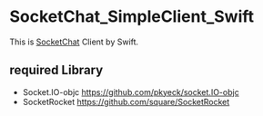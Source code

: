 =SocketChat_SimpleClient_Swift=

This is [https://github.com/uhyo/socketchat SocketChat] Client by Swift.

==required Library==
*Socket.IO-objc https://github.com/pkyeck/socket.IO-objc
*SocketRocket https://github.com/square/SocketRocket
